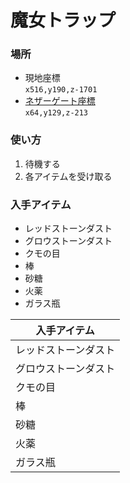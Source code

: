 # 魔女トラップ

### 場所  
- 現地座標  
`x516,y190,z-1701`  
- [ネザーゲート座標](../world/nether-portal)  
`x64,y129,z-213`

### 使い方
1. 待機する  
2. 各アイテムを受け取る

### 入手アイテム
- レッドストーンダスト
- グロウストーンダスト
- クモの目
- 棒
- 砂糖
- 火薬
- ガラス瓶

|入手アイテム|
|----|
|レッドストーンダスト|
|グロウストーンダスト|
|クモの目|
|棒|
|砂糖|
|火薬|
|ガラス瓶|
